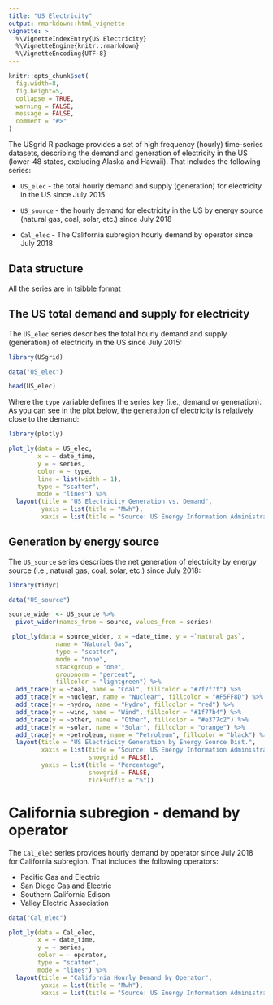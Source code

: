 ```yaml
---
title: "US Electricity"
output: rmarkdown::html_vignette
vignette: >
  %\VignetteIndexEntry{US Electricity}
  %\VignetteEngine{knitr::rmarkdown}
  %\VignetteEncoding{UTF-8}
---
```


```r
knitr::opts_chunk$set(
  fig.width=8, 
  fig.height=5,
  collapse = TRUE,
  warning = FALSE, 
  message = FALSE,
  comment = "#>"
)
```

The USgrid R package provides a set of high frequency (hourly) time-series datasets, describing the demand and generation of electricity in the US (lower-48 states, excluding Alaska and Hawaii). That includes the following series:

* `US_elec`  - the total hourly demand and supply (generation) for electricity in the US since July 2015

* `US_source` - the hourly demand for electricity in the US by energy source (natural gas, coal, solar, etc.) since July 2018

* `Cal_elec` - The California subregion hourly demand by operator since July 2018

## Data structure

All the series are in [tsibble](https://tsibble.tidyverts.org/index.html) format

## The US total demand and supply for electricity

The `US_elec` series describes the total hourly demand and supply (generation) of electricity in the US since July 2015:

```r
library(USgrid)

data("US_elec")

head(US_elec)

```

Where the `type` variable defines the series key (i.e., demand or generation). As you can see in the plot below, the generation of electricity is relatively close to the demand:


```r
library(plotly)

plot_ly(data = US_elec,
        x = ~ date_time,
        y = ~ series,
        color = ~ type,
        line = list(width = 1),
        type = "scatter",
        mode = "lines") %>%
  layout(title = "US Electricity Generation vs. Demand",
         yaxis = list(title = "Mwh"),
         xaxis = list(title = "Source: US Energy Information Administration (Mar 2021)"))
```


## Generation by energy source

The `US_source` series describes the net generation of electricity by energy source (i.e., natural gas, coal, solar, etc.) since July 2018:

```r
library(tidyr)

data("US_source")

source_wider <- US_source %>% 
  pivot_wider(names_from = source, values_from = series)

 plot_ly(data = source_wider, x = ~date_time, y = ~`natural gas`, 
             name = "Natural Gas", 
             type = "scatter", 
             mode = "none", 
             stackgroup = "one", 
             groupnorm = "percent",
             fillcolor = "lightgreen") %>%
  add_trace(y = ~coal, name = "Coal", fillcolor = "#7f7f7f") %>%
  add_trace(y = ~nuclear, name = "Nuclear", fillcolor = "#F5FF8D") %>%
  add_trace(y = ~hydro, name = "Hydro", fillcolor = "red") %>%
  add_trace(y = ~wind, name = "Wind", fillcolor = "#1f77b4") %>%
  add_trace(y = ~other, name = "Other", fillcolor = "#e377c2") %>%
  add_trace(y = ~solar, name = "Solar", fillcolor = "orange") %>%
  add_trace(y = ~petroleum, name = "Petroleum", fillcolor = "black") %>%
  layout(title = "US Electricity Generation by Energy Source Dist.",
         xaxis = list(title = "Source: US Energy Information Administration (Mar 2021)",
                      showgrid = FALSE),
         yaxis = list(title = "Percentage",
                      showgrid = FALSE,
                      ticksuffix = "%"))
```


# California subregion - demand by operator

The `Cal_elec` series provides hourly demand by operator since July 2018 for California subregion. That includes the following operators:

* Pacific Gas and Electric
* San Diego Gas and Electric
* Southern California Edison
* Valley Electric Association



```r
data("Cal_elec")

plot_ly(data = Cal_elec,
        x = ~ date_time,
        y = ~ series,
        color = ~ operator,
        type = "scatter",
        mode = "lines") %>%
  layout(title = "California Hourly Demand by Operator",
         yaxis = list(title = "Mwh"),
         xaxis = list(title = "Source: US Energy Information Administration (Mar 2021)"))
```

